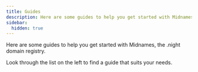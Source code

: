 ```yaml
---
title: Guides
description: Here are some guides to help you get started with Midnames, the .night domain registry.
sidebar:
  hidden: true
---
```


Here are some guides to help you get started with Midnames, the .night domain registry.

Look through the list on the left to find a guide that suits your needs.
